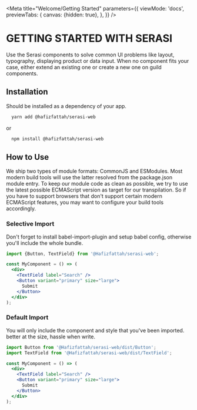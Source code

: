 
<Meta
  title="Welcome/Getting Started"
  parameters={{
    viewMode: 'docs',
    previewTabs: {
      canvas: {hidden: true},
    },
  }}
/>

# GETTING STARTED WITH SERASI

<Subtitle>
  Use the Serasi components to solve common UI problems like layout, typography, displaying product or data input. When no component fits
  your case, either extend an existing one or create a new one on guild components.
</Subtitle>

## Installation

Should be installed as a dependency of your app.

```sh
  yarn add @hafizfattah/serasi-web
```

or

```sh
  npm install @hafizfattah/serasi-web
```

## How to Use

We ship two types of module formats: CommonJS and ESModules. Most modern build tools will use the latter resolved from the package.json module entry. To keep our module code as clean as possible, we try to use the latest possible ECMAScript version as target for our transpilation. So if you have to support browsers that don't support certain modern ECMAScript features, you may want to configure your build tools accordingly.

### Selective Import

Don't forget to install babel-import-plugin and setup babel config, otherwise you'll include the whole bundle.

```jsx
import {Button, TextField} from '@Hafizfattah/serasi-web';

const MyComponent = () => (
  <div>
    <TextField label="Search" />
    <Button variant="primary" size="large">
      Submit
    </Button>
  </div>
);
```

### Default Import

You will only include the component and style that you've been imported. better at the size, hassle when write.

```jsx
import Button from '@Hafizfattah/serasi-web/dist/Button';
import TextField from '@Hafizfattah/serasi-web/dist/TextField';

const MyComponent = () => (
  <div>
    <TextField label="Search" />
    <Button variant="primary" size="large">
      Submit
    </Button>
  </div>
);
```
